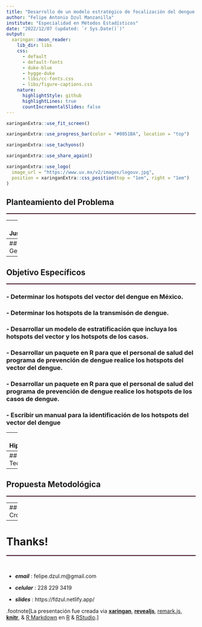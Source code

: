 ```yaml
---
title: "Desarrollo de un modelo estratégico de focalización del dengue en áreas urbana de México"
author: "Felipe Antonio Dzul Manzanilla"
institute: "Especialidad en Métodos Estadísticos"
date: "2022/12/07 (updated: `r Sys.Date()`)"
output:
  xaringan::moon_reader:
    lib_dir: libs
    css: 
      - default
      - default-fonts
      - duke-blue
      - hygge-duke
      - libs/cc-fonts.css
      - libs/figure-captions.css
    nature:
      highlightStyle: github
      highlightLines: true
      countIncrementalSlides: false
---
```



```r
xaringanExtra::use_fit_screen()
```

```r
xaringanExtra::use_progress_bar(color = "#0051BA", location = "top")
```

```r
xaringanExtra::use_tachyons()
```

```r
xaringanExtra::use_share_again()
```

```r
xaringanExtra::use_logo(
  image_url = "https://www.uv.mx/v2/images/logouv.jpg",
  position = xaringanExtra::css_position(top = "1em", right = "1em")
)
```
## Planteamiento del Problema
<hr style="height:2px;border-width:0;color:#330019;background-color:#330019"> 
---
## Justificación
<hr style="height:2px;border-width:0;color:#330019;background-color:#330019"> 

---
## Objetivo General
<hr style="height:2px;border-width:0;color:#330019;background-color:#330019"> 
### - Desarollar un modelo estratégico de focalización del dengue en las áreas endémicas urbanas de México

---
## Objetivo Específicos 
<hr style="height:2px;border-width:0;color:#330019;background-color:#330019"> 

### - Determinar los hotspots del vector del dengue en México.

### - Determinar los hotspots de la transmisón de dengue.

### - Desarrollar un modelo de estratificación que incluya los hotspots del vector y los hotspots de los casos.

### - Desarrollar un paquete en R para que el personal de salud del programa de prevención de dengue realice los hotspots del vector del dengue.

### - Desarrollar un paquete en R para que el personal de salud del programa de prevención de dengue realice los hotspots de los casos de dengue.

### - Escribir un manual para la identificación de los hotspots del vector del dengue


---
# Hipótesis
<hr style="height:2px;border-width:0;color:#330019;background-color:#330019"> 

La identificación de los hotspots del vector y los hotspots de la transmisión de dengue son factibles y operacionalmente posibles, y su concordancia espacial puede permitir diseñar un modelo estratégico de focalización en las áreas urbanas endémicas de dengue en México que combine la vigilancia entomológica y la vigilancia epidemiológica.

---
## Marco Teórico
<hr style="height:2px;border-width:0;color:#330019;background-color:#330019"> 


---
## Propuesta Metodológica
<hr style="height:2px;border-width:0;color:#330019;background-color:#330019"> 


---
## Cronograma
<hr style="height:2px;border-width:0;color:#330019;background-color:#330019"> 


---
# Thanks!
<hr style="height:2px;border-width:0;color:#330019;background-color:#330019"> 

&nbsp;

- ***email***      :     felipe.dzul.m@gmail.com

- ***celular***    :     228 229 3419

- ***slides***     :     https://fdzul.netlify.app/



.footnote[La presentación fue creada via [**xaringan**](https://github.com/yihui/xaringan),
[**revealjs**](https://revealjs.com/),
[remark.js](https://remarkjs.com), [**knitr**](http://yihui.name/knitr),
& [R Markdown](https://rmarkdown.rstudio.com) en [R]() & [RStudio](2.R_Scripts/libs/rstudio_leaflet/rstudio_leaflet.css).]



